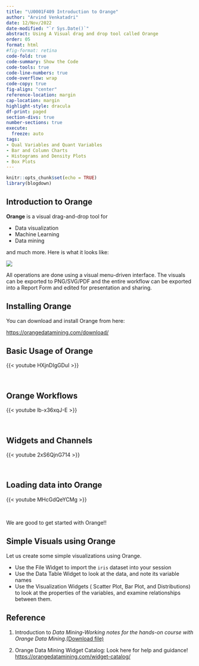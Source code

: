 ```yaml
---
title: "\U0001F409 Introduction to Orange"
author: "Arvind Venkatadri"
date: 12/Nov/2022
date-modified: "`r Sys.Date()`"
abstract: Using A Visual drag and drop tool called Orange
order: 05
format: html
#fig-format: retina
code-fold: true
code-summary: Show the Code
code-tools: true
code-line-numbers: true
code-overflow: wrap
code-copy: true
fig-align: "center"
reference-location: margin
cap-location: margin
highlight-style: dracula
df-print: paged
section-divs: true
number-sections: true
execute: 
  freeze: auto
tags:
- Qual Variables and Quant Variables
- Bar and Column Charts
- Histograms and Density Plots
- Box Plots
---
```


```r
knitr::opts_chunk$set(echo = TRUE)
library(blogdown)
```

## Introduction to Orange

**Orange** is a visual drag-and-drop tool for

-   Data visualization
-   Machine Learning
-   Data mining

and much more. Here is what it looks like:

![](https://orangedatamining.com/screenshots/images/tree-explorative.thumb.png)

All operations are done using a visual menu-driven interface. The
visuals can be exported to PNG/SVG/PDF and the entire workflow can be
exported into a Report Form and edited for presentation and sharing.

## Installing Orange

You can download and install Orange from here:

<https://orangedatamining.com/download/>

## Basic Usage of Orange

{{< youtube HXjnDIgGDuI >}}

<br>

## Orange Workflows

{{< youtube lb-x36xqJ-E >}}

<br>

## Widgets and Channels

{{< youtube 2xS6QjnG714 >}}

<br>

## Loading data into Orange

{{< youtube MHcGdQeYCMg >}}

<br>

We are good to get started with Orange!!

## Simple Visuals using Orange

Let us create some simple visualizations using Orange.

-   Use the File Widget to import the `iris` dataset into your session
-   Use the Data Table Widget to look at the data, and note its variable
    names
-   Use the Visualization Widgets ( Scatter Plot, Bar Plot, and
    Distributions) to look at the properties of the variables, and
    examine relationships between them.

## Reference

1.  Introduction to *Data Mining-Working notes for the hands-on course
    with Orange Data Mining*.[(Download
    file)](Interactive%20Visual%20Data%20Mining%20in%20Orange%20-%20kolkata.pdf)

2.  Orange Data Mining Widget Catalog: Look here for help and guidance!
    <https://orangedatamining.com/widget-catalog/>
